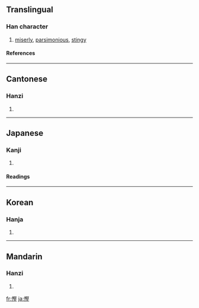 {{see|悭}}

==Translingual==
===Han character===
{{Han char|rn=61|rad=心|as=11|sn=14|four=9701<sub>4</sub>|canj=心尸水土 (PSEG)}}
# [[miserly]], [[parsimonious]], [[stingy]]
====References====
{{Han ref|kx=0400.080|dkj=11140|dj=0740.040|hdz=42345.050|uh=6173|ud=24947|bh=E1C7|bd=57799}}

----
==Cantonese==
===Hanzi===
{{yue-hanzi|jyut=|y=han1}}
# {{defn|Cantonese}}

----
==Japanese==
===Kanji===
{{ja-kanji|grade=|rs=心11}}
# {{defn|Japanese}} 
====Readings====
{{ja-readings|on=[[かん]] (kan), [[けん]] (ken)|kun=[[おしむ]] (oshimu)}}

----
==Korean==
===Hanja===
{{ko-hanja|hangeul=간|eumhun=|rv=gan|mr=kan|y=kan}}
# {{defn|Korean}}

----
==Mandarin==
===Hanzi===
{{cmn-hanzi|sim=悭|pin=[[qiān]] ([[qian1]])|wg=ch'ien<sup>1</sup>}}
# {{defn|Mandarin}}

[[fr:慳]]
[[ja:慳]]